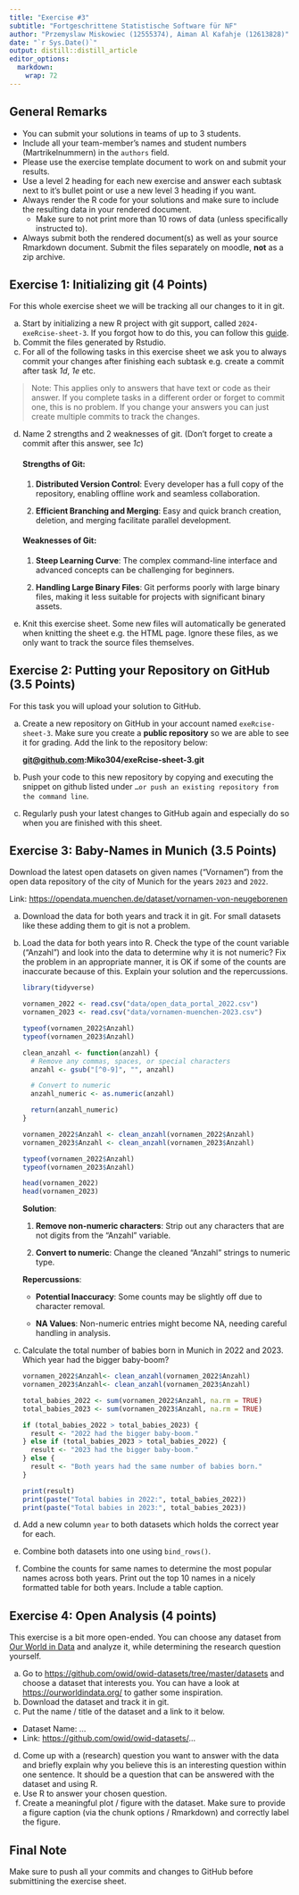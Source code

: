```yaml
---
title: "Exercise #3"
subtitle: "Fortgeschrittene Statistische Software für NF"
author: "Przemyslaw Miskowiec (12555374), Aiman Al Kafahje (12613828)"
date: "`r Sys.Date()`"
output: distill::distill_article
editor_options: 
  markdown: 
    wrap: 72
---
```


## General Remarks

-   You can submit your solutions in teams of up to 3 students.
-   Include all your team-member's names and student numbers
    (Martrikelnummern) in the `authors` field.
-   Please use the exercise template document to work on and submit your
    results.
-   Use a level 2 heading for each new exercise and answer each subtask
    next to it's bullet point or use a new level 3 heading if you want.
-   Always render the R code for your solutions and make sure to include
    the resulting data in your rendered document.
    -   Make sure to not print more than 10 rows of data (unless
        specifically instructed to).
-   Always submit both the rendered document(s) as well as your source
    Rmarkdown document. Submit the files separately on moodle, **not**
    as a zip archive.

## Exercise 1: Initializing git (4 Points)

For this whole exercise sheet we will be tracking all our changes to it
in git.

a)  Start by initializing a new R project with git support, called
    `2024-exeRcise-sheet-3`. If you forgot how to do this, you can
    follow this
    [guide](https://malikaihle.github.io/Introduction-RStudio-Git-GitHub/rstudio_project.html).
b)  Commit the files generated by Rstudio.
c)  For all of the following tasks in this exercise sheet we ask you to
    always commit your changes after finishing each subtask e.g. create
    a commit after task *1d*, *1e* etc.

> Note: This applies only to answers that have text or code as their
> answer. If you complete tasks in a different order or forget to commit
> one, this is no problem. If you change your answers you can just
> create multiple commits to track the changes.

d)  Name 2 strengths and 2 weaknesses of git. (Don't forget to create a
    commit after this answer, see *1c*)

    #### Strengths of Git:

    1.  **Distributed Version Control**: Every developer has a full copy
        of the repository, enabling offline work and seamless
        collaboration.

    2.  **Efficient Branching and Merging**: Easy and quick branch
        creation, deletion, and merging facilitate parallel development.

    #### Weaknesses of Git:

    1.  **Steep Learning Curve**: The complex command-line interface and
        advanced concepts can be challenging for beginners.

    2.  **Handling Large Binary Files**: Git performs poorly with large
        binary files, making it less suitable for projects with
        significant binary assets.

e)  Knit this exercise sheet. Some new files will automatically be
    generated when knitting the sheet e.g. the HTML page. Ignore these
    files, as we only want to track the source files themselves.

## Exercise 2: Putting your Repository on GitHub (3.5 Points)

For this task you will upload your solution to GitHub.

a)  Create a new repository on GitHub in your account named
    `exeRcise-sheet-3`. Make sure you create a **public repository** so
    we are able to see it for grading. Add the link to the repository
    below:

    [**git\@github.com**](mailto:git@github.com){.email}**:Miko304/exeRcise-sheet-3.git**

b)  Push your code to this new repository by copying and executing the
    snippet on github listed under
    `…or push an existing repository from the command line`.

c)  Regularly push your latest changes to GitHub again and especially do
    so when you are finished with this sheet.

## Exercise 3: Baby-Names in Munich (3.5 Points)

Download the latest open datasets on given names ("Vornamen") from the
open data repository of the city of Munich for the years `2023` and
`2022`.

Link: <https://opendata.muenchen.de/dataset/vornamen-von-neugeborenen>

a)  Download the data for both years and track it in git. For small
    datasets like these adding them to git is not a problem.

b)  Load the data for both years into R. Check the type of the count
    variable ("Anzahl") and look into the data to determine why it is
    not numeric? Fix the problem in an appropriate manner, it is OK if
    some of the counts are inaccurate because of this. Explain your
    solution and the repercussions.

    ```r
    library(tidyverse)

    vornamen_2022 <- read.csv("data/open_data_portal_2022.csv")
    vornamen_2023 <- read.csv("data/vornamen-muenchen-2023.csv")
    ```

    ```r
    typeof(vornamen_2022$Anzahl)
    typeof(vornamen_2023$Anzahl)
    ```

    ```r
    clean_anzahl <- function(anzahl) {
      # Remove any commas, spaces, or special characters
      anzahl <- gsub("[^0-9]", "", anzahl)
      
      # Convert to numeric
      anzahl_numeric <- as.numeric(anzahl)
      
      return(anzahl_numeric)
    }

    vornamen_2022$Anzahl <- clean_anzahl(vornamen_2022$Anzahl)
    vornamen_2023$Anzahl <- clean_anzahl(vornamen_2023$Anzahl)

    typeof(vornamen_2022$Anzahl)
    typeof(vornamen_2023$Anzahl)

    head(vornamen_2022)
    head(vornamen_2023)
    ```

    **Solution**:

    1.  **Remove non-numeric characters**: Strip out any characters that
        are not digits from the "Anzahl" variable.

    2.  **Convert to numeric**: Change the cleaned "Anzahl" strings to
        numeric type.

    **Repercussions**:

    -   **Potential Inaccuracy**: Some counts may be slightly off due to
        character removal.

    -   **NA Values**: Non-numeric entries might become NA, needing
        careful handling in analysis.

c)  Calculate the total number of babies born in Munich in 2022
    and 2023. Which year had the bigger baby-boom?

    ```r
    vornamen_2022$Anzahl<- clean_anzahl(vornamen_2022$Anzahl)
    vornamen_2023$Anzahl<- clean_anzahl(vornamen_2023$Anzahl)

    total_babies_2022 <- sum(vornamen_2022$Anzahl, na.rm = TRUE)
    total_babies_2023 <- sum(vornamen_2023$Anzahl, na.rm = TRUE)

    if (total_babies_2022 > total_babies_2023) {
      result <- "2022 had the bigger baby-boom."
    } else if (total_babies_2023 > total_babies_2022) {
      result <- "2023 had the bigger baby-boom."
    } else {
      result <- "Both years had the same number of babies born."
    }

    print(result)
    print(paste("Total babies in 2022:", total_babies_2022))
    print(paste("Total babies in 2023:", total_babies_2023))
    ```

d)  Add a new column `year` to both datasets which holds the correct
    year for each.

e)  Combine both datasets into one using `bind_rows()`.

f)  Combine the counts for same names to determine the most popular
    names across both years. Print out the top 10 names in a nicely
    formatted table for both years. Include a table caption.

## Exercise 4: Open Analysis (4 points)

This exercise is a bit more open-ended. You can choose any dataset from
[Our World in Data](https://ourworldindata.org/) and analyze it, while
determining the research question yourself.

a)  Go to <https://github.com/owid/owid-datasets/tree/master/datasets>
    and choose a dataset that interests you. You can have a look at
    <https://ourworldindata.org/> to gather some inspiration.
b)  Download the dataset and track it in git.
c)  Put the name / title of the dataset and a link to it below.

-   Dataset Name: ...
-   Link: <https://github.com/owid/owid-datasets/>...

d)  Come up with a (research) question you want to answer with the data
    and briefly explain why you believe this is an interesting question
    within one sentence. It should be a question that can be answered
    with the dataset and using R.
e)  Use R to answer your chosen question.
f)  Create a meaningful plot / figure with the dataset. Make sure to
    provide a figure caption (via the chunk options / Rmarkdown) and
    correctly label the figure.

## Final Note

Make sure to push all your commits and changes to GitHub before
submittining the exercise sheet.

